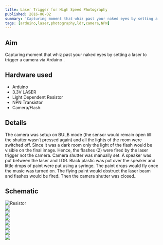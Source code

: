 ```yaml
---
title: Laser Trigger for High Speed Photography
published: 2016-06-02
summary: 'Capturing moment that whiz past your naked eyes by setting a laser to trigger a camera via Arduino .'
tags: [arduino,laser,photography,ldr,camera,NPN]
---
```

## Aim
Capturing moment that whiz past your naked eyes by setting a laser to trigger a camera via Arduino .
<!--more-->

## Hardware used
- Arduino 
- 3.3V LASER 
- Light Dependent Resistor 
- NPN Transistor 
- Camera/Flash

## Details
The camera was setup on BULB mode (the sensor would remain open till the shutter wasn’t pressed again) and all the lights of the room were switched off. Since it was a dark room only the light of the flash would be visible on the final image. Hence, the flashes (2) were fired by the laser trigger not the camera. Camera shutter was manually set.  A speaker was put between the laser and LDR. Black plastic was put over the speaker and little drops of paint were put using a syringe. The paint drops would fly once the music was turned on. The flying paint would obstruct the laser beam and flashes would be fired. Then the camera shutter was closed..

## Schematic
<img src="{{site.baseurl}}/assets/images/blog/Laser-trigger-high-speed-photo/schematic.png" alt="Resistor" width=auto height=auto>


<div class="swiper swiper-demo">
  <div class="swiper__wrapper">
    <div class="swiper__slide"><img class="image image" src="{{site.baseurl}}/assets/images/blog/Laser-trigger-high-speed-photo/1.png"/></div>
    <div class="swiper__slide"><img class="image image" src="{{site.baseurl}}/assets/images/blog/Laser-trigger-high-speed-photo/2.png"/></div>
    <div class="swiper__slide"><img class="image image" src="{{site.baseurl}}/assets/images/blog/Laser-trigger-high-speed-photo/3.png"/></div>
    <div class="swiper__slide"><img class="image image" src="{{site.baseurl}}/assets/images/blog/Laser-trigger-high-speed-photo/4.png"/></div>
    <div class="swiper__slide"><img class="image image" src="{{site.baseurl}}/assets/images/blog/Laser-trigger-high-speed-photo/5.png"/></div>
    <div class="swiper__slide"><img class="image image" src="{{site.baseurl}}/assets/images/blog/Laser-trigger-high-speed-photo/6.png"/></div>
    <div class="swiper__slide"><img class="image image" src="{{site.baseurl}}/assets/images/blog/thumbnails/Laser Trigger for High Speed Photography.png"/></div>
  </div>
  <div class="swiper__button swiper__button--prev fas fa-chevron-left"></div>
  <div class="swiper__button swiper__button--next fas fa-chevron-right"></div>
</div>

<style>
.swiper-demo {
  height: auto;
}
</style>
<script>
{%- include scripts/lib/swiper.js -%}
var SOURCES = window.TEXT_VARIABLES.sources;
window.Lazyload.js(SOURCES.jquery, function() {
  $('.swiper-demo').swiper();
});
</script>
